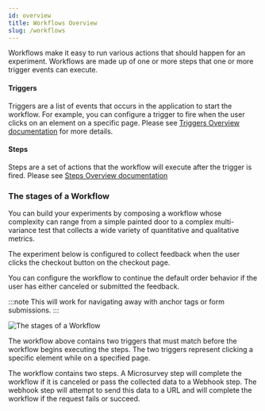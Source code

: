 ```yaml
---
id: overview
title: Workflows Overview
slug: /workflows
---
```


Workflows make it easy to run various actions that should happen for an experiment. Workflows are made up of one or more steps that one or more trigger events can execute.

#### Triggers

Triggers are a list of events that occurs in the application to start the workflow. For example, you can configure a trigger to fire when the user clicks on an element on a specific page. Please see [Triggers Overview documentation](./workflows/triggers) for more details.

#### Steps

Steps are a set of actions that the workflow will execute after the trigger is fired. Please see [Steps Overview documentation](./steps)

### The stages of a Workflow

You can build your experiments by composing a workflow whose complexity can range from a simple painted door to a complex multi-variance test that collects a wide variety of quantitative and qualitative metrics.

The experiment below is configured to collect feedback when the user clicks the checkout button on the checkout page.

You can configure the workflow to continue the default order behavior if the user has either canceled or submitted the feedback.

:::note
This will work for navigating away with anchor tags or form submissions.
:::

![The stages of a Workflow](./images/workflow-example.png)

The workflow above contains two triggers that must match before the workflow begins executing the steps. The two triggers represent clicking a specific element while on a specified page.

The workflow contains two steps. A Microsurvey step will complete the workflow if it is canceled or pass the collected data to a Webhook step. The webhook step will attempt to send this data to a URL and will complete the workflow if the request fails or succeed.
